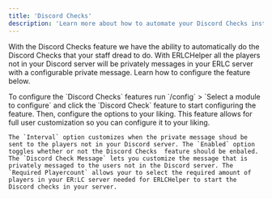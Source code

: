 ```yaml
---
title: 'Discord Checks'
description: 'Learn more about how to automate your Discord Checks instead of your staff members having to do the boring task.'
---
```


With the Discord Checks feature we have the ability to automatically do the Discord Checks that your staff dread to do. With ERLCHelper all the players not in your Discord server will be privately messages in your ERLC server with a configurable private message. Learn how to configure the feature below.

<Tabs>
  <Tab title="Configuration Step One">
    To configure the `Discord Checks` features run `/config` > `Select a module to configure` and click the `Discord Check` feature to start configuring the feature.
  </Tab>
  <Tab title="Configuration Step Two">
    Then, configure the options to your liking. This feature allows for full user customization so you can configure it to your liking.

    The `Interval` option customizes when the private message shoud be sent to the players not in your Discord server. The `Enabled` option toggles whether or not the Discord Checks  feature should be enbaled. The `Discord Check Message` lets you customize the message that is privately messaged to the users not in the Discord server. The `Required Playercount` allows your to select the required amount of players in your ER:LC server needed for ERLCHelper to start the Discord checks in your server.
  </Tab>

</Tabs>
